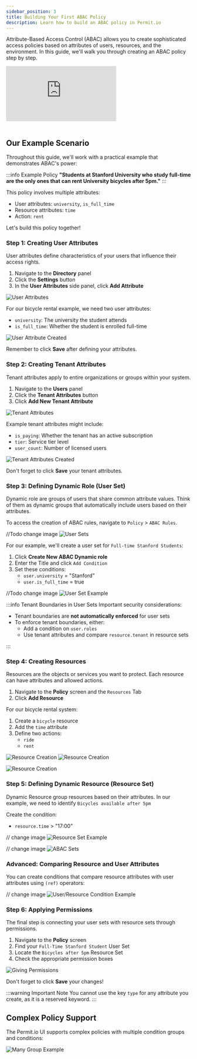 ```yaml
---
sidebar_position: 3
title: Building Your First ABAC Policy
description: Learn how to build an ABAC policy in Permit.io
---
```



Attribute-Based Access Control (ABAC) allows you to create sophisticated access policies based on attributes of users, resources, and the environment. In this guide, we'll walk you through creating an ABAC policy step by step.

<div className="video-container">
  <iframe
    src="https://www.youtube.com/embed/QCsWlsjEE5A"
    title="YouTube video player"
    frameBorder="0"
    allow="accelerometer; autoplay; clipboard-write; encrypted-media; gyroscope; picture-in-picture"
    allowFullScreen
  ></iframe>
</div>
<br />

## Our Example Scenario

Throughout this guide, we'll work with a practical example that demonstrates ABAC's power:

:::info Example Policy
**"Students at Stanford University who study full-time are the only ones that can rent University bicycles after 5pm."**
:::

This policy involves multiple attributes:

- User attributes: `university`, `is_full_time`
- Resource attributes: `time`
- Action: `rent`

Let's build this policy together!

<TimelineWrapper>
<TimelineStep>

### Step 1: Creating User Attributes

User attributes define characteristics of your users that influence their access rights.

1. Navigate to the **Directory** panel
2. Click the **Settings** button
3. In the **User Attributes** side panel, click **Add Attribute**

![User Attributes](/img/abac-updated/user-attributes-0.png)

For our bicycle rental example, we need two user attributes:

- `university`: The university the student attends
- `is_full_time`: Whether the student is enrolled full-time

![User Attribute Created](/img/abac-updated/user-attributes-1.png)

Remember to click **Save** after defining your attributes.

</TimelineStep>

<TimelineStep>

### Step 2: Creating Tenant Attributes

Tenant attributes apply to entire organizations or groups within your system.

1. Navigate to the **Users** panel
2. Click the **Tenant Attributes** button
3. Click **Add New Tenant Attribute**

![Tenant Attributes](/img/abac-updated/tenant-attributes-0.png)

Example tenant attributes might include:

- `is_paying`: Whether the tenant has an active subscription
- `tier`: Service tier level
- `user_count`: Number of licensed users

![Tenant Attributes Created](/img/abac-updated/tenant-attributes-1.png)

Don't forget to click **Save** your tenant attributes.

</TimelineStep>

<TimelineStep>

### Step 3: Defining Dynamic Role (User Set)

Dynamic role are groups of users that share common attribute values. Think of them as dynamic groups that automatically include users based on their attributes.

To access the creation of ABAC rules, navigate to `Policy` > `ABAC Rules`.

//Todo change image
![User Sets](/img/abac-updated/abac-sets.png)

For our example, we'll create a user set for `Full-time Stanford Students`:

1. Click **Create New ABAC Dynamic role**
2. Enter the Title and click `Add Condition`
3. Set these conditions:
   - `user.university` = "Stanford"
   - `user.is_full_time` = true

//Todo change image
![User Set Example](/img/abac-updated/user-set-0.png)

:::info Tenant Boundaries in User Sets
Important security considerations:

- Tenant boundaries are **not automatically enforced** for user sets
- To enforce tenant boundaries, either:
  - Add a condition on `user.roles`
  - Use tenant attributes and compare `resource.tenant` in resource sets

:::

</TimelineStep>

<TimelineStep>

### Step 4: Creating Resources

Resources are the objects or services you want to protect. Each resource can have attributes and allowed actions.

1. Navigate to the **Policy** screen and the `Resources` Tab
2. Click **Add Resource**

For our bicycle rental system:

1. Create a `bicycle` resource
2. Add the `time` attribute
3. Define two actions:
   - `ride`
   - `rent`

![Resource Creation](/img/abac-updated/resource-attributes-0.png)
![Resource Creation](/img/abac-updated/resource-attributes-1.png)

![Resource Creation](/img/abac-updated/resource-attributes-3.png)

</TimelineStep>

<TimelineStep>

### Step 5: Defining Dynamic Resource (Resource Set)

Dynamic Resource group resources based on their attributes. In our example, we need to identify `Bicycles available after 5pm`

Create the condition:

- `resource.time` > "17:00"

// change image
![Resource Set Example](/img/abac-updated/resource-set-0.png)

// change image
![ABAC Sets](/img/abac-updated/abac-sets-complete.png)

### Advanced: Comparing Resource and User Attributes

You can create conditions that compare resource attributes with user attributes using `(ref)` operators:

// change image
![User/Resource Condition Example](/img/abac/resource-user-condition.png)

</TimelineStep>

<TimelineStep>

### Step 6: Applying Permissions

The final step is connecting your user sets with resource sets through permissions.

1. Navigate to the **Policy** screen
2. Find your `Full-Time Stanford Student` User Set
3. Locate the `Bicycles after 5pm` Resource Set
4. Check the appropriate permission boxes

![Giving Permissions](/img/abac-updated/policy-screen-check.png)

Don't forget to click **Save** your changes!

</TimelineStep>
</TimelineWrapper>

:::warning Important Note
You cannot use the key `type` for any attribute you create, as it is a reserved keyword.
:::

## Complex Policy Support

The Permit.io UI supports complex policies with multiple condition groups and conditions:

![Many Group Example](/img/abac-updated/advanced-conditions.png)
